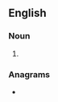 ==English==

===Noun===
{{head|en|noun plural form}}

# {{plural of|hider|lang=en}}

===Anagrams===
* {{anagrams|en|rheids|shired}}